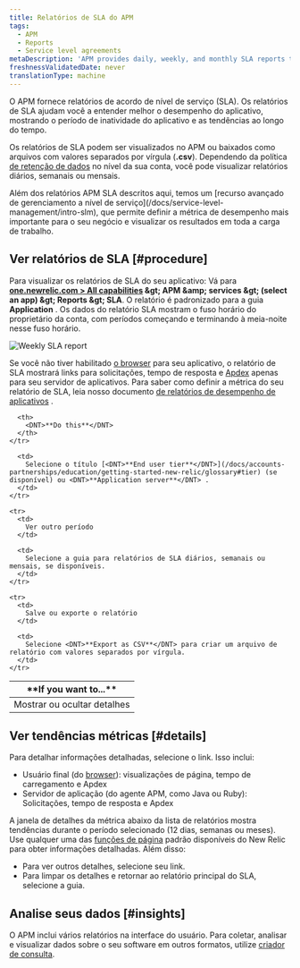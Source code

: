 ```yaml
---
title: Relatórios de SLA do APM
tags:
  - APM
  - Reports
  - Service level agreements
metaDescription: 'APM provides daily, weekly, and monthly SLA reports to view or download from the user interface.'
freshnessValidatedDate: never
translationType: machine
---
```



O APM fornece relatórios de acordo de nível de serviço (SLA). Os relatórios de SLA ajudam você a entender melhor o desempenho do aplicativo, mostrando o período de inatividade do aplicativo e as tendências ao longo do tempo.

Os relatórios de SLA podem ser visualizados no APM ou baixados como arquivos com valores separados por vírgula (<DNT>**.csv**</DNT>). Dependendo da política [de retenção de dados](/docs/subscriptions/data-retention) no nível da sua conta, você pode visualizar relatórios diários, semanais ou mensais.

<Callout variant="important">
  Além dos relatórios APM SLA descritos aqui, temos um [recurso avançado de gerenciamento a nível de serviço](/docs/service-level-management/intro-slm), que permite definir a métrica de desempenho mais importante para o seu negócio e visualizar os resultados em toda a carga de trabalho.
</Callout>

## Ver relatórios de SLA [#procedure]

Para visualizar os relatórios de SLA do seu aplicativo: Vá para <DNT>**[one.newrelic.com &gt; All capabilities](https://one.newrelic.com/all-capabilities) &amp;gt; APM &amp;amp; services &amp;gt; (select an app) &amp;gt; Reports &amp;gt; SLA**</DNT>. O relatório é padronizado para a guia <DNT>**Application**</DNT> . Os dados do relatório SLA mostram o fuso horário do proprietário da conta, com períodos começando e terminando à meia-noite nesse fuso horário.

<img title="Weekly SLA report" alt="Weekly SLA report" src={apmWeeklySlaReport} />

Se você não tiver habilitado [o browser](/docs/new-relic-browser/page-load-timing-process) para seu aplicativo, o relatório de SLA mostrará links para solicitações, tempo de resposta e [Apdex](/docs/site/apdex-measuring-user-satisfaction) apenas para seu servidor de aplicativos. Para saber como definir a métrica do seu relatório de SLA, leia nosso documento [de relatórios de desempenho de aplicativos](/docs/apm/reports/performance-reports) .

<table>
  <thead>
    <tr>
      <th width={200}>
        <DNT>**If you want to...**</DNT>
      </th>

      <th>
        <DNT>**Do this**</DNT>
      </th>
    </tr>
  </thead>

  <tbody>
    <tr>
      <td>
        Mostrar ou ocultar detalhes
      </td>

      <td>
        Selecione o título [<DNT>**End user tier**</DNT>](/docs/accounts-partnerships/education/getting-started-new-relic/glossary#tier) (se disponível) ou <DNT>**Application server**</DNT> .
      </td>
    </tr>

    <tr>
      <td>
        Ver outro período
      </td>

      <td>
        Selecione a guia para relatórios de SLA diários, semanais ou mensais, se disponíveis.
      </td>
    </tr>

    <tr>
      <td>
        Salve ou exporte o relatório
      </td>

      <td>
        Selecione <DNT>**Export as CSV**</DNT> para criar um arquivo de relatório com valores separados por vírgula.
      </td>
    </tr>
  </tbody>
</table>

## Ver tendências métricas [#details]

Para detalhar informações detalhadas, selecione o link. Isso inclui:

* Usuário final (do [browser](/docs/browser/new-relic-browser/welcome-new-relic-browser/new-relic-browser)): visualizações de página, tempo de carregamento e Apdex
* Servidor de aplicação (do agente APM, como Java ou Ruby): Solicitações, tempo de resposta e Apdex

A janela de detalhes da métrica abaixo da lista de relatórios mostra tendências durante o período selecionado (12 dias, semanas ou meses). Use qualquer uma das [funções de página](/docs/site/standard-dashboard-features) padrão disponíveis do New Relic para obter informações detalhadas. Além disso:

* Para ver outros detalhes, selecione seu link.
* Para limpar os detalhes e retornar ao relatório principal do SLA, selecione a guia.

## Analise seus dados [#insights]

O APM inclui vários relatórios na interface do usuário. Para coletar, analisar e visualizar dados sobre o seu software em outros formatos, utilize [criador de consulta](/docs/query-your-data/explore-query-data/query-builder/introduction-query-builder).